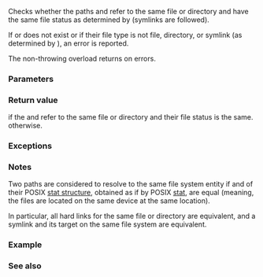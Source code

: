 {{cpp/experimental/fs/title|equivalent}}
{{cpp/experimental/fs/navbar}}
{{dcl begin}}
{{dcl header|experimental/filesystem}}
{{dcl|num=1|since=fs_ts|1=
bool equivalent( const path&amp; p1, const path&amp; p2 );
bool equivalent( const path&amp; p1, const path&amp; p2, error_code&amp; ec );
}}
{{dcl end}}

Checks whether the paths {{c|p1}} and {{c|p2}} refer to the same file or directory and have the same file status as determined by {{ltt|cpp/experimental/fs/status|status}} (symlinks are followed).

If {{c|p1}} or {{c|p2}} does not exist or if their file type is not file, directory, or symlink (as determined by {{ltt|cpp/experimental/fs/is_other|is_other}}), an error is reported.

The non-throwing overload returns {{c|false}} on errors.

===Parameters===
{{par begin}}
{{par|p1, p2|paths to check for equivalence}}
{{par|ec|out-parameter for error reporting in the non-throwing overload}}
{{par end}}

===Return value===
{{c|true}} if the {{c|p1}} and {{c|p2}} refer to the same file or directory and their file status is the same. {{c|false}} otherwise.

===Exceptions===
{{cpp/experimental/fs/error_handling|p1|p2}}

===Notes===
Two paths are considered to resolve to the same file system entity if {{tt|st_dev}} and {{tt|st_ino}} of their POSIX [https://pubs.opengroup.org/onlinepubs/9699919799/basedefs/sys_stat.h.html stat structure], obtained as if by POSIX [https://pubs.opengroup.org/onlinepubs/9699919799/functions/stat.html stat], are equal (meaning, the files are located on the same device at the same location).

In particular, all hard links for the same file or directory are equivalent, and a symlink and its target on the same file system are equivalent.

===Example===
{{example
|code=
#include &lt;cstdint&gt;
#include &lt;experimental/filesystem&gt;
#include &lt;iostream&gt;
namespace fs = std::experimental::filesystem;

int main()
{
    // hard link equivalency
    fs::path p1 = ".";
    fs::path p2 = fs::current_path();
    if (fs::equivalent(p1, p2))
        std::cout &lt;&lt; p1 &lt;&lt; " is equivalent to " &lt;&lt; p2 &lt;&lt; '\n';

    // symlink equivalency
    fs::path p3 = "/lib/libc.so.6";
    fs::path p4 = p3.parent_path() / fs::read_symlink(p3);
    if (fs::equivalent(p3, p4))
        std::cout &lt;&lt; p3 &lt;&lt; " is equivalent to " &lt;&lt; p4 &lt;&lt; '\n';
}
|p=true
|output=
"." is equivalent to "/var/tmp/test"
"/lib/libc.so.6" is equivalent to "/lib/libc-2.12.so"
}}

===See also===
{{dsc begin}}
{{dsc inc|cpp/experimental/fs/dsc status}}
{{dsc end}}
